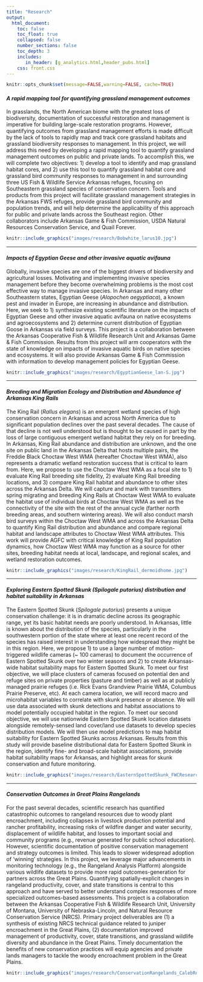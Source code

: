 ```yaml
---
title: "Research"
output:
  html_document:
    toc: false
    toc_float: true
    collapsed: false
    number_sections: false
    toc_depth: 3
    includes:
       in_header: [g_analytics.html,header_pubs.html]
    css: front.css
---
```


<style>
p.caption {
  font-size: 0.8em;
}
</style>


```r
knitr::opts_chunk$set(message=FALSE,warning=FALSE, cache=TRUE)
```

<div class="row">
<div class="col-sm-8">

#### *A rapid mapping tool for quantifying grassland management outcomes*

In grasslands, the North American biome with the greatest loss of biodiversity, documentation of successful restoration and management is imperative for building large-scale restoration programs. However, quantifying outcomes from grassland management efforts is made difficult by the lack of tools to rapidly map and track core grassland habitats and grassland biodiversity responses to management. In this project, we will address this need by developing a rapid mapping tool to quantify grassland management outcomes on public and private lands. To accomplish this, we will complete two objectives: 1) develop a tool to identify and map grassland habitat cores, and 2) use this tool to quantify grassland habitat core and grassland bird community responses to management in and surrounding three US Fish & Wildlife Service Arkansas refuges, focusing on Southeastern grassland species of conservation concern. Tools and products from this project will facilitate grassland management strategies in the Arkansas FWS refuges, provide grassland bird community and population trends, and will help determine the applicability of this approach for public and private lands across the Southeast region. Other collaborators include Arkansas Game & Fish Commission, USDA Natural Resources Conservation Service, and Quail Forever.

</div>
<div class="col-sm-4">
```r
knitr::include_graphics("images/research/Bobwhite_larus10.jpg")
```
</div>
</div>

----

<div class="row">
<div class="col-sm-8">

#### *Impacts of Egyptian Geese and other invasive aquatic avifauna*

Globally, invasive species are one of the biggest drivers of biodiversity and agricultural losses. Motivating and implementing invasive species management before they become overwhelming problems is the most cost effective way to manage invasive species. In Arkansas and many other Southeastern states, Egyptian Geese (*Alopochen aegyptiaca*), a known pest and invader in Europe, are increasing in abundance and distribution. Here, we seek to 1) synthesize existing scientific literature on the impacts of Egyptian Geese and other invasive aquatic avifauna on native ecosystems and agroecosystems and 2) determine current distribution of Egyptian Goose in Arkansas via field surveys. This project is a collaboration between the Arkansas Cooperative Fish & Wildlife Research Unit and Arkansas Game & Fish Commission. Results from this project will arm cooperators with the state of knowledge on impacts of invasive aquatic birds on native species and ecosystems. It will also provide Arkansas Game & Fish Commission with information to develop management policies for Egyptian Geese. 


</div>
<div class="col-sm-4">
```r
knitr::include_graphics("images/research/EgyptianGeese_lan-S.jpg")
```
</div>
</div>

----

<div class="row">
<div class="col-sm-8">

#### *Breeding and Migration Ecology and Distribution and Abundance of Arkansas King Rails*

The King Rail (*Rallus elegans*) is an emergent wetland species of high conservation concern in Arkansas and across North America due to significant population declines over the past several decades. The cause of that decline is not well understood but is thought to be caused in part by the loss of large contiguous emergent wetland habitat they rely on for breeding. In Arkansas, King Rail abundance and distribution are unknown, and the one site on public land in the Arkansas Delta that hosts multiple pairs, the Freddie Black Choctaw West WMA (hereafter Choctaw West WMA), also represents a dramatic wetland restoration success that is critical to learn from. Here, we propose to use the Choctaw West WMA as a focal site to 1) evaluate King Rail breeding site fidelity, 2) evaluate King Rail breeding locations, and 3) compare King Rail habitat and abundance to other sites across the Arkansas Delta. We will capture and mark with transmitters spring migrating and breeding King Rails at Choctaw West WMA to evaluate the habitat use of individual birds at Choctaw West WMA as well as the connectivity of the site with the rest of the annual cycle (farther north breeding areas, and southern wintering areas). We will also conduct marsh bird surveys within the Choctaw West WMA and across the Arkansas Delta to quantify King Rail distribution and abundance and compare regional habitat and landscape attributes to Choctaw West WMA attributes. This work will provide AGFC with critical knowledge of King Rail population dynamics, how Choctaw West WMA may function as a source for other sites, breeding habitat needs at local, landscape, and regional scales, and wetland restoration outcomes. 


</div>
<div class="col-sm-4">
```r
knitr::include_graphics("images/research/KingRail_dermoidhome.jpg")
```
</div>
</div>

----

<div class="row">
<div class="col-sm-8">

#### *Exploring Eastern Spotted Skunk (Spilogale putorius) distribution and habitat suitability in Arkansas*

The Eastern Spotted Skunk (*Spilogale putorius*) presents a unique conservation challenge: it is in  dramatic decline across its geographic range, yet its basic habitat needs are poorly understood. In Arkansas, little is known about the distribution of the species, particularly in the southwestern portion of the state where at least one recent record of the species has raised interest in understanding how widespread they might be in this region. Here, we propose 1) to use a large number of motion-triggered wildlife cameras (~ 100 cameras) to document the occurrence of Eastern Spotted Skunk over two winter seasons and 2) to create Arkansas-wide habitat suitability maps for Eastern Spotted Skunk. To meet our first objective, we will place clusters of cameras focused on potential den and refuge sites on private properties (pasture and timber) as well as at publicly managed prairie refuges (i.e. Rick Evans Grandview Prairie WMA, Columbus Prairie Preserve, etc). At each camera location, we will record macro and microhabitat variables to correlate with skunk presence or absence. We will use data associated with skunk detections and habitat associations to model potentially occupied habitat in the region. To meet our second objective, we will use nationwide Eastern Spotted Skunk location datasets alongside remotely-sensed land cover/land use datasets to develop species distribution models. We will then use model predictions to map habitat suitability for Eastern Spotted Skunks across Arkansas. Results from this study will provide baseline distributional data for Eastern Spotted Skunk in the region, identify fine- and broad-scale habitat associations, provide habitat suitability maps for Arkansas, and highlight areas for skunk conservation and future monitoring.


</div>
<div class="col-sm-4">
```r
knitr::include_graphics("images/research/EasternSpottedSkunk_FWCResearch.jpg")
```
</div>
</div>

----

<div class="row">
<div class="col-sm-8">

#### *Conservation Outcomes in Great Plains Rangelands*

For the past several decades, scientific research has quantified catastrophic outcomes to rangeland resources due to woody plant encroachment, including collapses in livestock production potential and rancher profitability, increasing risks of wildfire danger and water security, displacement of wildlife habitat, and losses to important social and community programs (e.g., revenue generated for public school education). However, scientific documentation of positive conservation management and strategy outcomes is limited. This leads to slower widespread adoption of 'winning' strategies. In this project, we leverage major advancements in monitoring technology (e.g., the Rangeland Analysis Platform) alongside various wildlife datasets to provide more rapid outcomes-generation for partners across the Great Plains. Quantifying spatially-explicit changes in rangeland productivity, cover, and state transitions is central to this approach and have served to better understand complex responses of more specialized outcomes-based assessments. This project is a collaboration between the Arkansas Cooperative Fish & Wildlife Research Unit, University of Montana, University of Nebraska-Lincoln, and Natural Resource Conservation Service (NRCS). Primary project deliverables are (1) a synthesis of existing NRCS technical guidance related to juniper encroachment in the Great Plains, (2) documentation improved management of productivity, cover, state transitions, and grassland wildlife diversity and abundance in the Great Plains. Timely documentation the benefits of new conservation practices will equip agencies and private lands managers to tackle the woody encroachment problem in the Great Plains. 


</div>
<div class="col-sm-4">
```r
knitr::include_graphics("images/research/ConservationRangelands_CalebRoberts.JPG")
```
</div>
</div>

